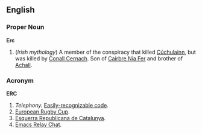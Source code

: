 ==English==

===Proper Noun===
'''Erc'''

#(''Irish mythology'') A member of the conspiracy that killed [[Cúchulainn]], but was killed by [[Conall Cernach]].  Son of [[Cairbre Nia Fer]] and brother of [[Achall]].

===Acronym===
'''ERC'''

#''Telephony.'' [[Easily-recognizable code]].
#[[European Rugby Cup]].
#[[Esquerra Republicana de Catalunya]].
#[[Emacs Relay Chat]].